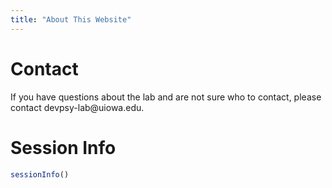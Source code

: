 ```yaml
---
title: "About This Website"
---
```


# Contact

If you have questions about the lab and are not sure who to contact, please contact devpsy-lab@uiowa.edu.

# Session Info

```r
sessionInfo()
```
